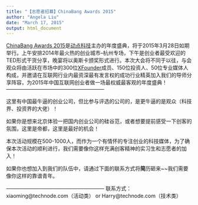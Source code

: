 ```yaml
---
title: "【志愿者招募】ChinaBang Awards 2015"
author: "Angela Liu"
date: "March 17, 2015"
output: html_document
---
```


[ChinaBang Awards 2015](http://chinabang.technode.com)是[动点科技](http://cn.technode.com)主办的年度盛典，将于2015年3月28日如期举行。上午安排2014年最火热的创业城市–杭州专场，下午是创业者最受欢迎的TED形式干货分享，晚宴将以奥斯卡颁奖形式进行。本次大会将不同于以往，与会观众将由活跃在市场中的300位[XFounder](http://xfounder.com)成员、150位投资人、50位专业媒体人构成，并邀请在互联网行业内最资深最有发言权的成功行业精英加入我们的导师分享阵容，为2015年中国互联网创业者做一场最权威最客观的年度盛典！
———————————————————

这里有中国最牛逼的创业公司，但比参与评选的公司的，是更牛逼的是观众（科技界、投资界的大佬）！

如果你是想来北京体验一把国内创业公司的硅谷范，或者想要提前感受一下创客的氛围，这里是帝都，这里是最好的机会！

本次活动规模在500-1000人，而作为一个有情怀的专注创业的科技媒体，为了确保本次活动的顺利进行，我们需要像你这样充满创客精神的实习生和志愿者的加入！

如果你也想加入到我们的队伍中，请通过下面的联系方式将**简**历砸来~~我们需要像你这样的靠谱青年。

———————————————————
联系方式：
xiaoming@technode.com（活动类）
or 
Harry@technode.com（技术类）



